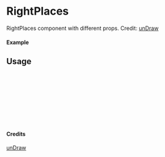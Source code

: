 
<Meta of={RightPlaces} title="unDraw/RightPlaces" />

# RightPlaces

RightPlaces component with different props.
Credit: [unDraw](https://undraw.co/illustrations)

#### Example

<Canvas of={RightPlaces.Primary} />

## Usage

```ts
import { RightPlaces } from "yadl-ui";

const Example = () => {
  return (
      <RightPlaces />
  );
};

export default Example;
```

#### Credits
[unDraw](https://undraw.co/illustrations)
